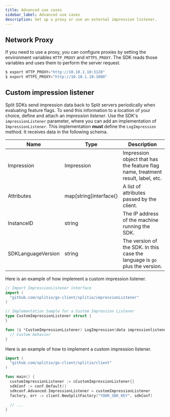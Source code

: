 ```yaml
---
title: Advanced use cases
sidebar_label: Advanced use cases
description: Set up a proxy or use an external impression listener.
---
```


## Network Proxy
 
If you need to use a proxy, you can configure proxies by setting the environment variables `HTTP_PROXY` and `HTTPS_PROXY`. The SDK reads those variables and uses them to perform the server request.

```go title="Example: Environment variables"
$ export HTTP_PROXY="http://10.10.1.10:3128"
$ export HTTPS_PROXY="http://10.10.1.10:1080"
```

## Custom impression listener

Split SDKs send impression data back to Split servers periodically when evaluating feature flags. To send this information to a location of your choice, define and attach an *impression listener*. Use the SDK's `impressionListener` parameter, where you can add an implementation of `ImpressionListener`. This implementation **must** define the `LogImpression` method. It receives data in the following schema.

| **Name** | **Type** | **Description** |
| --- | --- | --- | 
| Impression | Impression | Impression object that has the feature flag name, treatment result, label, etc. |
| Attributes | map[string]interface{} | A list of attributes passed by the client. |
| InstanceID | string | The IP address of the machine running the SDK. |
| SDKLanguageVersion | string | The version of the SDK. In this case the language is `go` plus the version. |

Here is an example of how implement a custom impression listener.

```go title="Custom listener example"
// Import ImpressionListener interface
import (
  "github.com/splitio/go-client/splitio/impressionListener"
)

// Implementation Sample for a Custom Impression Listener
type CustomImpressionListener struct {
}

func (i *CustomImpressionListener) LogImpression(data impressionlistener.ILObject) {
  // Custom behavior
}
```

Here is an example of how to implement a custom impression listener.

```go title="Attach a listener"
import (
  "github.com/splitio/go-client/splitio/client"
)

func main() {
  customImpressionListener := &CustomImpressionListener{}
  sdkConf := conf.Default()
  sdkconf.Advanced.ImpressionListener = customImpressionListener
  factory, err := client.NewSplitFactory("YOUR_SDK_KEY", sdkConf)
 
  // ...
}
```